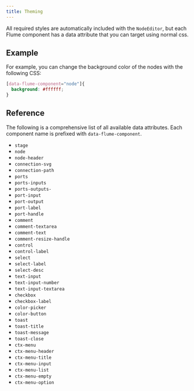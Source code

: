 ```yaml
---
title: Theming
---
```


All required styles are automatically included with the `NodeEditor`, but each Flume component has a data attribute that you can target using normal css.

## Example

For example, you can change the background color of the nodes with the following CSS:

```css
[data-flume-component="node"]{
  background: #ffffff;
}
```

## Reference

The following is a comprehensive list of all available data attributes. Each component name is prefixed with `data-flume-component`.

- `stage`
- `node`
- `node-header`
- `connection-svg`
- `connection-path`
- `ports`
- `ports-inputs`
- `ports-outputs-`
- `port-input`
- `port-output`
- `port-label`
- `port-handle`
- `comment`
- `comment-textarea`
- `comment-text`
- `comment-resize-handle`
- `control`
- `control-label`
- `select`
- `select-label`
- `select-desc`
- `text-input`
- `text-input-number`
- `text-input-textarea`
- `checkbox`
- `checkbox-label`
- `color-picker`
- `color-button`
- `toast`
- `toast-title`
- `toast-message`
- `toast-close`
- `ctx-menu`
- `ctx-menu-header`
- `ctx-menu-title`
- `ctx-menu-input`
- `ctx-menu-list`
- `ctx-menu-empty`
- `ctx-menu-option`